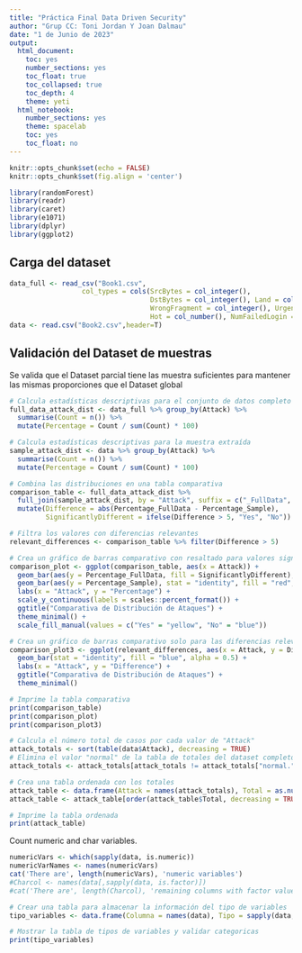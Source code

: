 ```yaml
---
title: "Práctica Final Data Driven Security"
author: "Grup CC: Toni Jordan Y Joan Dalmau"
date: "1 de Junio de 2023"
output:
  html_document:
    toc: yes
    number_sections: yes
    toc_float: true
    toc_collapsed: true
    toc_depth: 4
    theme: yeti
  html_notebook:
    number_sections: yes
    theme: spacelab
    toc: yes
    toc_float: no
---
```


```r
knitr::opts_chunk$set(echo = FALSE)
knitr::opts_chunk$set(fig.align = 'center')

library(randomForest)
library(readr)
library(caret)
library(e1071)
library(dplyr)
library(ggplot2)
```

## Carga del dataset
```r
data_full <- read_csv("Book1.csv",
                  col_types = cols(SrcBytes = col_integer(),
                                   DstBytes = col_integer(), Land = col_integer(),
                                   WrongFragment = col_integer(), Urgent = col_number(),
                                   Hot = col_number(), NumFailedLogin = col_integer()))
data <- read.csv("Book2.csv",header=T)
```

## Validación del Dataset de muestras

Se valida que el Dataset parcial tiene las muestra suficientes para mantener las mismas proporciones que el Dataset global

```r
# Calcula estadísticas descriptivas para el conjunto de datos completo
full_data_attack_dist <- data_full %>% group_by(Attack) %>%
  summarise(Count = n()) %>%
  mutate(Percentage = Count / sum(Count) * 100)

# Calcula estadísticas descriptivas para la muestra extraída
sample_attack_dist <- data %>% group_by(Attack) %>%
  summarise(Count = n()) %>%
  mutate(Percentage = Count / sum(Count) * 100)

# Combina las distribuciones en una tabla comparativa
comparison_table <- full_data_attack_dist %>%
  full_join(sample_attack_dist, by = "Attack", suffix = c("_FullData", "_Sample")) %>%
  mutate(Difference = abs(Percentage_FullData - Percentage_Sample),
         SignificantlyDifferent = ifelse(Difference > 5, "Yes", "No"))

# Filtra los valores con diferencias relevantes
relevant_differences <- comparison_table %>% filter(Difference > 5)

# Crea un gráfico de barras comparativo con resaltado para valores significativamente diferentes
comparison_plot <- ggplot(comparison_table, aes(x = Attack)) +
  geom_bar(aes(y = Percentage_FullData, fill = SignificantlyDifferent), stat = "identity", alpha = 0.5) +
  geom_bar(aes(y = Percentage_Sample), stat = "identity", fill = "red", alpha = 0.5) +
  labs(x = "Attack", y = "Percentage") +
  scale_y_continuous(labels = scales::percent_format()) +
  ggtitle("Comparativa de Distribución de Ataques") +
  theme_minimal() +
  scale_fill_manual(values = c("Yes" = "yellow", "No" = "blue"))

# Crea un gráfico de barras comparativo solo para las diferencias relevantes
comparison_plot3 <- ggplot(relevant_differences, aes(x = Attack, y = Difference)) +
  geom_bar(stat = "identity", fill = "blue", alpha = 0.5) +
  labs(x = "Attack", y = "Difference") +
  ggtitle("Comparativa de Distribución de Ataques") +
  theme_minimal()

# Imprime la tabla comparativa
print(comparison_table)
print(comparison_plot)
print(comparison_plot3)
```

```r
# Calcula el número total de casos por cada valor de "Attack"
attack_totals <- sort(table(data$Attack), decreasing = TRUE)
# Elimina el valor "normal" de la tabla de totales del dataset completo
attack_totals <- attack_totals[attack_totals != attack_totals["normal."]]

# Crea una tabla ordenada con los totales
attack_table <- data.frame(Attack = names(attack_totals), Total = as.numeric(attack_totals))
attack_table <- attack_table[order(attack_table$Total, decreasing = TRUE), ]

# Imprime la tabla ordenada
print(attack_table)
```
Count numeric and char variables.
```r
numericVars <- which(sapply(data, is.numeric)) 
numericVarNames <- names(numericVars) 
cat('There are', length(numericVars), 'numeric variables')
#Charcol <- names(data[,sapply(data, is.factor)])
#cat('There are', length(Charcol), 'remaining columns with factor values')

# Crear una tabla para almacenar la información del tipo de variables
tipo_variables <- data.frame(Columna = names(data), Tipo = sapply(data, class), stringsAsFactors = FALSE)

# Mostrar la tabla de tipos de variables y validar categoricas
print(tipo_variables)
```


